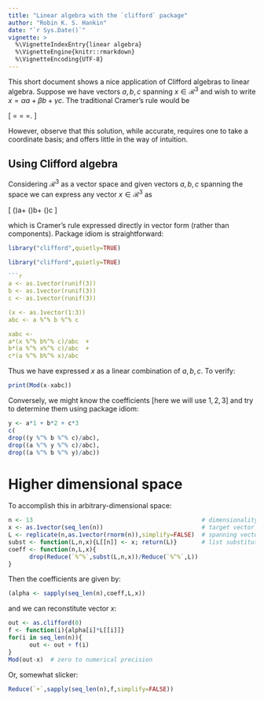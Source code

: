 ```yaml
---
title: "Linear algebra with the `clifford` package"
author: "Robin K. S. Hankin"
date: "`r Sys.Date()`"
vignette: >
  %\VignetteIndexEntry{linear algebra}
  %\VignetteEngine{knitr::rmarkdown}
  %\VignetteEncoding{UTF-8}
---
```



This short document shows a nice application of Clifford algebras to
linear algebra.  Suppose we have vectors $a, b, c$ spanning
$x\in\mathcal{R}^3$ and wish to write $x=\alpha a+\beta b+\gamma c$.
The traditional Cramer's rule would be

\[
\alpha=\frac{
	\det\begin{bmatrix}
	x_1&b_1&c_1\\
	x_2&b_2&c_2\\
	x_3&b_3&c_3
	\end{bmatrix}
	}{
	\det\begin{bmatrix}
	a_1&b_1&c_1\\
	a_2&b_2&c_2\\
	a_3&b_3&c_3
	\end{bmatrix}
}
\qquad\beta=\frac{
	\det\begin{bmatrix}
	a_1&x_1&c_1\\
	a_2&x_2&c_2\\
	a_3&x_3&c_3
	\end{bmatrix}
	}{
	\det\begin{bmatrix}
	a_1&b_1&c_1\\
	a_2&b_2&c_2\\
	a_3&b_3&c_3
	\end{bmatrix}
}
\qquad
\gamma=\frac{
	\det\begin{bmatrix}
	a_1&b_1&x_1\\
	a_2&b_2&x_2\\
	a_3&b_3&x_3
	\end{bmatrix}
	}{
	\det\begin{bmatrix}
	a_1&b_1&c_1\\
	a_2&b_2&c_2\\
	a_3&b_3&c_3
	\end{bmatrix}
}.
\]

However, observe that this solution, while accurate, requires one to
take a coordinate basis; and offers little in the way of intuition.

## Using Clifford algebra

Considering $\mathcal{R}^3$ as a vector space and given vectors $a, b,
c$ spanning the space we can express any vector $x\in\mathcal{R}^3$ as

\[
\left(\frac{x\wedge b\wedge c}{a\wedge b\wedge c}\right)a+
\left(\frac{a\wedge x\wedge c}{a\wedge b\wedge c}\right)b+
\left(\frac{a\wedge b\wedge x}{a\wedge b\wedge c}\right)c
\]

which is Cramer's rule expressed directly in vector form (rather than
components).  Package idiom is straightforward:

```r
library("clifford",quietly=TRUE)
```

```r
library("clifford",quietly=TRUE)

```r
a <- as.1vector(runif(3))
b <- as.1vector(runif(3))
c <- as.1vector(runif(3))

(x <- as.1vector(1:3))
abc <- a %^% b %^% c

xabc <-
a*(x %^% b%^% c)/abc  + 
b*(a %^% x%^% c)/abc  + 
c*(a %^% b%^% x)/abc  
```

Thus we have expressed $x$ as a linear combination of $a,b,c$.  To verify:

```r
print(Mod(x-xabc))
```



Conversely, we might know the coefficients [here we will use
$1,2,3$] and try to determine them using package idiom:

```r
y <- a*1 + b*2 + c*3
c(
drop((y %^% b %^% c)/abc),
drop((a %^% y %^% c)/abc),
drop((a %^% b %^% y)/abc))
```


# Higher dimensional space

To accomplish this in arbitrary-dimensional space:

```r
n <- 13                                                # dimensionality of space
x <- as.1vector(seq_len(n))                            # target vector
L <- replicate(n,as.1vector(rnorm(n)),simplify=FALSE)  # spanning vectors
subst <- function(L,n,x){L[[n]] <- x; return(L)}       # list substitution
coeff <- function(n,L,x){
      drop(Reduce(`%^%`,subst(L,n,x))/Reduce(`%^%`,L))
}
```

Then the coefficients are given by:

```r
(alpha <- sapply(seq_len(n),coeff,L,x))
```

and we can reconstitute vector $x$:


```r
out <- as.clifford(0)
f <- function(i){alpha[i]*L[[i]]}
for(i in seq_len(n)){
      out <- out + f(i)
}
Mod(out-x)  # zero to numerical precision
```

Or, somewhat slicker:

```r
Reduce(`+`,sapply(seq_len(n),f,simplify=FALSE))
```

